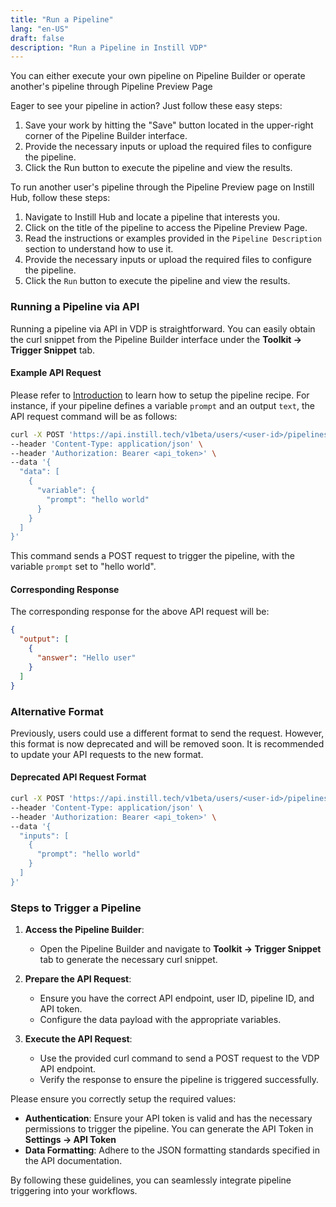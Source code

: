 ```yaml
---
title: "Run a Pipeline"
lang: "en-US"
draft: false
description: "Run a Pipeline in Instill VDP"
---
```


You can either execute your own pipeline on Pipeline Builder or operate another's pipeline through Pipeline Preview Page

Eager to see your pipeline in action? Just follow these easy steps:
1. Save your work by hitting the "Save" button located in the upper-right corner of the Pipeline Builder interface.
2. Provide the necessary inputs or upload the required files to configure the pipeline.
3. Click the Run button to execute the pipeline and view the results.

<ZoomableImg
  src="/docs-assets/vdp/run-our-own-pipeline.gif"
  alt="Run a Pipeline on builder"
/>

To run another user's pipeline through the Pipeline Preview page on Instill Hub, follow these steps:

1. Navigate to Instill Hub and locate a pipeline that interests you.
2. Click on the title of the pipeline to access the Pipeline Preview Page.
3. Read the instructions or examples provided in the `Pipeline Description` section to understand how to use it.
4. Provide the necessary inputs or upload the required files to configure the pipeline.
5. Click the `Run` button to execute the pipeline and view the results.

<ZoomableImg
  src="/docs-assets/vdp/trigger-others-pipeline.gif"
  alt="Run a Pipeline Preview Page"
/>

### Running a Pipeline via API

Running a pipeline via API in VDP is straightforward. You can easily obtain the curl snippet from the Pipeline Builder interface under the **Toolkit -> Trigger Snippet** tab.

#### Example API Request

Please refer to [Introduction](../vdp/introduction) to learn how to setup the pipeline recipe.
For instance, if your pipeline defines a variable `prompt` and an output `text`, the API request command will be as follows:

```sh
curl -X POST 'https://api.instill.tech/v1beta/users/<user-id>/pipelines/<pipeline-id>/trigger' \
--header 'Content-Type: application/json' \
--header 'Authorization: Bearer <api_token>' \
--data '{
  "data": [
    {
      "variable": {
        "prompt": "hello world"
      }
    }
  ]
}'
```

This command sends a POST request to trigger the pipeline, with the variable `prompt` set to "hello world". 

#### Corresponding Response

The corresponding response for the above API request will be:

```json
{
  "output": [
    {
      "answer": "Hello user"
    }
  ]
}
```

### Alternative Format

Previously, users could use a different format to send the request. However, this format is now deprecated and will be removed soon. It is recommended to update your API requests to the new format.

#### Deprecated API Request Format

```sh
curl -X POST 'https://api.instill.tech/v1beta/users/<user-id>/pipelines/<pipeline-id>/trigger' \
--header 'Content-Type: application/json' \
--header 'Authorization: Bearer <api_token>' \
--data '{
  "inputs": [
    {
      "prompt": "hello world"
    }
  ]
}'
```

### Steps to Trigger a Pipeline

1. **Access the Pipeline Builder**:
   - Open the Pipeline Builder and navigate to **Toolkit -> Trigger Snippet** tab to generate the necessary curl snippet.

2. **Prepare the API Request**:
   - Ensure you have the correct API endpoint, user ID, pipeline ID, and API token.
   - Configure the data payload with the appropriate variables.

3. **Execute the API Request**:
   - Use the provided curl command to send a POST request to the VDP API endpoint.
   - Verify the response to ensure the pipeline is triggered successfully.

Please ensure you correctly setup the required values:
- **Authentication**: Ensure your API token is valid and has the necessary permissions to trigger the pipeline. You can generate the API Token in **Settings -> API Token**
- **Data Formatting**: Adhere to the JSON formatting standards specified in the API documentation.


By following these guidelines, you can seamlessly integrate pipeline triggering into your workflows.